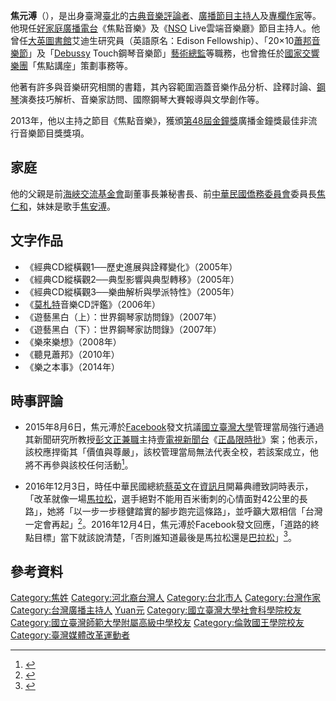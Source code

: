 {{blpsources}}
{{藝人
| 姓名 = 焦元溥
| 類型 = 節目主持
| 圖片 = 焦元溥.jpg
| 圖片尺寸 = 200px
| 圖片簡介 = 攝於2014年
| 原名 = 
| 外文名 =
| 外文 =
| 羅馬拼音 =
| 英文名 = YuanPu  
| 綽號 =
| 國籍 = {{ROC}}
| 出生日期 = {{Birth_date_and_age|1978|4|28}}
| 出生地點 = {{TWN}}[[臺北市|臺北市]]
| 逝世日期 = 
| 逝世地點 =
| 職業 = 音樂評論家、廣播節目主持人、作家
| 語言 = [[中華民國國語|國語]]、[[英語|英語]]
| 教育程度 = [[國立臺灣大學|國立臺灣大學]]政治學系國際關係組學士<br>[[塔夫茨大學|塔夫茨大學]]佛萊契爾學院法律與外交碩士<br>[[伦敦国王学院|倫敦國王學院]]音樂學博士
| 宗教信仰 =
| 配偶 =
| 父母 = [[焦仁和|焦仁和]]（父）
| 親屬 = [[焦安溥|焦安溥]]（妹）
}}

'''焦元溥'''（{{bd|1978年|4月28日|catIdx=Z張}}），是出身臺灣[[臺北|臺北]]的[[古典音樂|古典音樂]][[評論家|評論者]]、[[廣播節目主持人|廣播節目主持人]]及[[專欄作家|專欄作家]]等。他現任[[好家庭廣播電台|好家庭廣播電台]]《焦點音樂》及《[[國家交響樂團_(台灣)|NSO]] Live雲端音樂廳》節目主持人。他曾任[[大英圖書館|大英圖書館]]艾迪生研究員（英語原名：Edison Fellowship）、「20×10[[弗雷德里克·肖邦|蕭邦]][[音樂節|音樂節]]」及「[[阿希尔-克洛德·德彪西|Debussy]] Touch鋼琴音樂節」[[藝術總監|藝術總監]]等職務，也曾擔任於[[國家交響樂團_(台灣)|國家交響樂團]]「焦點講座」策劃事務等。

他著有許多與音樂研究相關的書籍，其內容範圍涵蓋音樂作品分析、詮釋討論、[[鋼琴|鋼琴]]演奏技巧解析、音樂家訪問、國際鋼琴大賽報導與文學創作等。

2013年，他以主持之節目《焦點音樂》，獲頒[[第48屆金鐘獎|第48屆金鐘獎]]廣播金鐘獎最佳非流行音樂節目獎獎項。

==家庭==
他的父親是前[[海峽交流基金會|海峽交流基金會]]副董事長兼秘書長、前[[中華民國僑務委員會|中華民國僑務委員會]]委員長[[焦仁和|焦仁和]]，妹妹是歌手[[安溥|焦安溥]]。

== 文字作品 ==
*《經典CD縱橫觀1──歷史進展與詮釋變化》（2005年）
*《經典CD縱橫觀2──典型影響與典型轉移》（2005年）
*《經典CD縱橫觀3──樂曲解析與學派特性》（2005年）
*《[[沃尔夫冈·阿马德乌斯·莫扎特|莫札特]]音樂CD評鑑》（2006年）
*《遊藝黑白（上）：世界鋼琴家訪問錄》（2007年）
*《遊藝黑白（下）：世界鋼琴家訪問錄》（2007年）
*《樂來樂想》（2008年）
*《聽見蕭邦》（2010年）
*《樂之本事》（2014年）

== 時事評論 ==

* 2015年8月6日，焦元溥於[[Facebook|Facebook]]發文抗議[[國立臺灣大學|國立臺灣大學]]管理當局強行通過其新聞研究所教授[[彭文正|彭文正]][[兼職|兼職]]主持[[壹電視新聞台|壹電視新聞台]]《[[正晶限時批|正晶限時批]]》案；他表示，該校應捍衛其「價值與尊嚴」，該校管理當局無法代表全校，若該案成立，他將不再參與該校任何活動<ref>{{cite news|author=劉芮菁|url=http://www.storm.mg/article/60347|title=彭文正兼職案若有效 焦元溥：不再參加台大活動|publisher=[[風傳媒|風傳媒]]|date=2015-08-07|accessdate=2016-08-28|archive-date=2019-12-02|archive-url=https://web.archive.org/web/20191202064313/https://www.storm.mg/article/60347|dead-url=no}}</ref>。

* 2016年12月3日，時任中華民國總統[[蔡英文|蔡英文]]在[[資訊月|資訊月]]開幕典禮致詞時表示，「改革就像一場[[馬拉松|馬拉松]]，選手絕對不能用百米衝刺的心情面對42公里的長路」，她將「以一步一步穩健踏實的腳步跑完這條路」，並呼籲大眾相信「台灣一定會再起」<ref>{{cite news|author=鍾榮峰|url=http://www.cna.com.tw/news/aipl/201612030111-1.aspx|title=總統：改善勞動條件 創造優質就業|publisher=[[中央通訊社|中央通訊社]]|date=2016-12-03|accessdate=2016-12-04|archive-date=2018-02-02|archive-url=https://web.archive.org/web/20180202130533/http://www.cna.com.tw/news/aipl/201612030111-1.aspx|dead-url=no}}</ref>。2016年12月4日，焦元溥於Facebook發文回應，「道路的終點目標」當下就該說清楚，「否則誰知道最後是馬拉松還是[[巴拉松|巴拉松]]」<ref>{{cite news|author=即時新聞中心|url=http://www.appledaily.com.tw/realtimenews/article/politics/20161204/1004293|title=蔡英文指改革就像馬拉松 焦元溥批：把終點說清楚|publisher=[[台灣蘋果日報|台灣蘋果日報]]蘋果即時|date=2016-12-04|accessdate=2016-12-04|archive-date=2016-12-20|archive-url=https://web.archive.org/web/20161220052745/http://www.appledaily.com.tw/realtimenews/article/politics/20161204/1004293|dead-url=no}}</ref>。

== 參考資料 ==
{{reflist}}

{{DEFAULTSORT:Jiao焦}}
[[Category:焦姓|Category:焦姓]]
[[Category:河北裔台灣人|Category:河北裔台灣人]]
[[Category:台北市人|Category:台北市人]]
[[Category:台灣作家|Category:台灣作家]]
[[Category:台灣廣播主持人|Category:台灣廣播主持人]]
[[Category:焦姓|Yuan元]]
[[Category:國立臺灣大學社會科學院校友|Category:國立臺灣大學社會科學院校友]]
[[Category:國立臺灣師範大學附屬高級中學校友|Category:國立臺灣師範大學附屬高級中學校友]]
[[Category:倫敦國王學院校友|Category:倫敦國王學院校友]]
[[Category:臺灣媒體改革運動者|Category:臺灣媒體改革運動者]]